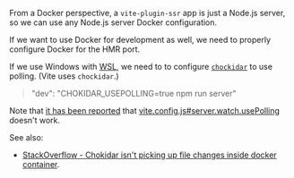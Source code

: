 From a Docker perspective, a `vite-plugin-ssr` app is just a Node.js server, so we can use any Node.js server Docker configuration.

If we want to use Docker for development as well, we need to properly configure Docker for the HMR port.

If we use Windows with [WSL](https://docs.microsoft.com/en-us/windows/wsl/), we need to to configure [`chockidar`](https://github.com/paulmillr/chokidar) to use polling. (Vite uses `chockidar`.)

> "dev": "CHOKIDAR_USEPOLLING=true npm run server"

Note that [it has been reported](https://discord.com/channels/815937377888632913/815937377888632916/910110118375489567) that [vite.config.js#server.watch.usePolling](https://vitejs.dev/config/#server-watch) doesn't work.

See also:
   - [StackOverflow - Chokidar isn't picking up file changes inside docker container](https://stackoverflow.com/questions/38318188/chokidar-isnt-picking-up-file-changes-inside-docker-container/69166925#69166925).
